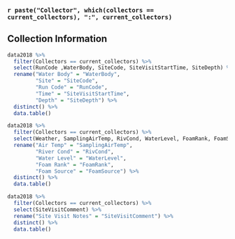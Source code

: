 ### `r paste("Collector", which(collectors == current_collectors), ":", current_collectors)`

## Collection Information

```r
data2018 %>% 
  filter(Collectors == current_collectors) %>% 
  select(RunCode ,WaterBody, SiteCode, SiteVisitStartTime, SiteDepth) %>%
  rename("Water Body" = "WaterBody",
         "Site" = "SiteCode",
         "Run Code" = "RunCode",
         "Time" = "SiteVisitStartTime",
         "Depth" = "SiteDepth") %>%
  distinct() %>% 
  data.table()

data2018 %>%
  filter(Collectors == current_collectors) %>%
  select(Weather, SamplingAirTemp, RivCond, WaterLevel, FoamRank, FoamSource, SiteVisitComment) %>%
  rename("Air Temp" = "SamplingAirTemp",
         "River Cond" = "RivCond",
         "Water Level" = "WaterLevel",
         "Foam Rank" = "FoamRank",
         "Foam Source" = "FoamSource") %>%
  distinct() %>%
  data.table()

data2018 %>%
  filter(Collectors == current_collectors) %>%
  select(SiteVisitComment) %>%
  rename("Site Visit Notes" = "SiteVisitComment") %>%
  distinct() %>%
  data.table()

```